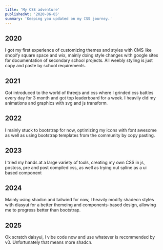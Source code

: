 ```yaml
---
title: 'My CSS adventure'
publishedAt: '2020-06-05'
summary: 'Keeping you updated on my CSS journey.'
---
```

## 2020
I got my first experience of customizing themes and styles with CMS like shopify square space and wix, mainly doing style changes with google sites for documentation of secondary school projects. All weebly styling is just copy and paste by school requirements.

## 2021
Got introduced to the world of threejs and css where I grinded css battles every day for 3 month and got top leaderboard for a week. I heavily did my animations and graphics with svg and js transform.

## 2022
I mainly stuck to bootstrap for now, optimizing my icons with font awesome as well as using bootstrap templates from the community by copy pasting.

## 2023
I tried my hands at a large variety of tools, creating my own CSS in js, postcss, pre and post compiled css, as well as trying out spline as a ui based component

## 2024
Mainly using shadcn and tailwind for now, I heavily modify shadecn styles with diasyui for a better themeing and components-based design, allowing me to progress better than bootstrap.

## 2025
Ok scratch daisyui, I vibe code now and use whatever is recommended by v0. Unfortunately that means more shadcn.